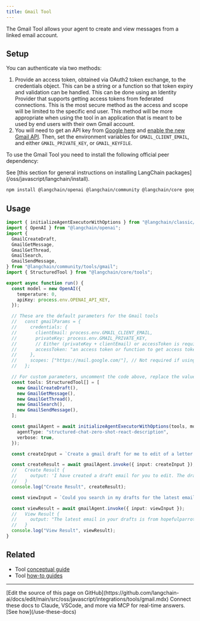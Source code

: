```yaml
---
title: Gmail Tool
---
```


The Gmail Tool allows your agent to create and view messages from a linked email account.

## Setup

You can authenticate via two methods:

1. Provide an access token, obtained via OAuth2 token exchange, to the credentials object.
   This can be a string or a function so that token expiry and validation can be handled.
   This can be done using an Identity Provider that supports getting access tokens from federated connections.
   This is the most secure method as the access and scope will be limited to the specific end user.
   This method will be more appropriate when using the tool in an application that is meant to be used by end
   users with their own Gmail account.
2. You will need to get an API key from [Google here](https://developers.google.com/gmail/api/guides)
   and [enable the new Gmail API](https://console.cloud.google.com/apis/library/gmail.googleapis.com).
   Then, set the environment variables for `GMAIL_CLIENT_EMAIL`, and either `GMAIL_PRIVATE_KEY`, or `GMAIL_KEYFILE`.

To use the Gmail Tool you need to install the following official peer dependency:

<Tip>
See [this section for general instructions on installing LangChain packages](/oss/javascript/langchain/install).
</Tip>

```bash npm
npm install @langchain/openai @langchain/community @langchain/core googleapis
```

## Usage

```typescript
import { initializeAgentExecutorWithOptions } from "@langchain/classic/agents";
import { OpenAI } from "@langchain/openai";
import {
  GmailCreateDraft,
  GmailGetMessage,
  GmailGetThread,
  GmailSearch,
  GmailSendMessage,
} from "@langchain/community/tools/gmail";
import { StructuredTool } from "@langchain/core/tools";

export async function run() {
  const model = new OpenAI({
    temperature: 0,
    apiKey: process.env.OPENAI_API_KEY,
  });

  // These are the default parameters for the Gmail tools
  //   const gmailParams = {
  //     credentials: {
  //       clientEmail: process.env.GMAIL_CLIENT_EMAIL,
  //       privateKey: process.env.GMAIL_PRIVATE_KEY,
  //       // Either (privateKey + clientEmail) or accessToken is required
  //       accessToken: "an access token or function to get access token",
  //     },
  //     scopes: ["https://mail.google.com/"], // Not required if using access token
  //   };

  // For custom parameters, uncomment the code above, replace the values with your own, and pass it to the tools below
  const tools: StructuredTool[] = [
    new GmailCreateDraft(),
    new GmailGetMessage(),
    new GmailGetThread(),
    new GmailSearch(),
    new GmailSendMessage(),
  ];

  const gmailAgent = await initializeAgentExecutorWithOptions(tools, model, {
    agentType: "structured-chat-zero-shot-react-description",
    verbose: true,
  });

  const createInput = `Create a gmail draft for me to edit of a letter from the perspective of a sentient parrot who is looking to collaborate on some research with her estranged friend, a cat. Under no circumstances may you send the message, however.`;

  const createResult = await gmailAgent.invoke({ input: createInput });
  //   Create Result {
  //     output: 'I have created a draft email for you to edit. The draft Id is r5681294731961864018.'
  //   }
  console.log("Create Result", createResult);

  const viewInput = `Could you search in my drafts for the latest email?`;

  const viewResult = await gmailAgent.invoke({ input: viewInput });
  //   View Result {
  //     output: "The latest email in your drafts is from hopefulparrot@gmail.com with the subject 'Collaboration Opportunity'. The body of the email reads: 'Dear [Friend], I hope this letter finds you well. I am writing to you in the hopes of rekindling our friendship and to discuss the possibility of collaborating on some research together. I know that we have had our differences in the past, but I believe that we can put them aside and work together for the greater good. I look forward to hearing from you. Sincerely, [Parrot]'"
  //   }
  console.log("View Result", viewResult);
}
```

## Related

- Tool [conceptual guide](/oss/javascript/langchain/tools)
- Tool [how-to guides](/oss/javascript/langchain/tools)

---

<Callout icon="pen-to-square" iconType="regular">
    [Edit the source of this page on GitHub](https://github.com/langchain-ai/docs/edit/main/src/oss/javascript/integrations/tools/gmail.mdx)
</Callout>
<Tip icon="terminal" iconType="regular">
    Connect these docs to Claude, VSCode, and more via MCP for    real-time answers. [See how](/use-these-docs)
</Tip>
